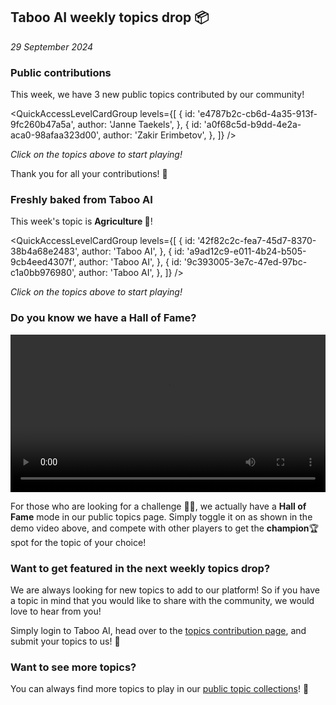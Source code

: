 
## Taboo AI weekly topics drop 📦

_29 September 2024_

### Public contributions

This week, we have 3 new public topics contributed by our community!

<QuickAccessLevelCardGroup
  levels={[
    {
      id: 'e4787b2c-cb6d-4a35-913f-9fc260b47a5a',
      author: 'Janne Taekels',
    },
    {
      id: 'a0f68c5d-b9dd-4e2a-aca0-98afaa323d00',
      author: 'Zakir Erimbetov',
    },
  ]}
/>

_Click on the topics above to start playing!_

Thank you for all your contributions! 🤩

### Freshly baked from Taboo AI

This week's topic is **Agriculture 🌾**!

<QuickAccessLevelCardGroup
  levels={[
    {
      id: '42f82c2c-fea7-45d7-8370-38b4a68e2483',
      author: 'Taboo AI',
    },
    {
      id: 'a9ad12c9-e011-4b24-b505-9cb4eed4307f',
      author: 'Taboo AI',
    },
    {
      id: '9c393005-3e7c-47ed-97bc-c1a0bb976980',
      author: 'Taboo AI',
    },
  ]}
/>

_Click on the topics above to start playing!_

### Do you know we have a **Hall of Fame**?

<video width='100%' controls loop>
  <source src='/videos/hall-of-fame.mp4' type='video/mp4' />
  Your browser does not support the video tag.
</video>

For those who are looking for a challenge 🥷🏻, we actually have a **Hall of Fame** mode in our public topics page. Simply toggle it on as shown in the demo video above, and compete with other players to get the **champion**🏆 spot for the topic of your choice!

### Want to get featured in the next weekly topics drop?

We are always looking for new topics to add to our platform! So if you have a topic in mind that you would like to share with the community, we would love to hear from you!

Simply login to Taboo AI, head over to the [topics contribution page](/add-level), and submit your topics to us! 🚀

### Want to see more topics?

You can always find more topics to play in our [public topic collections](/levels)! 🌟
